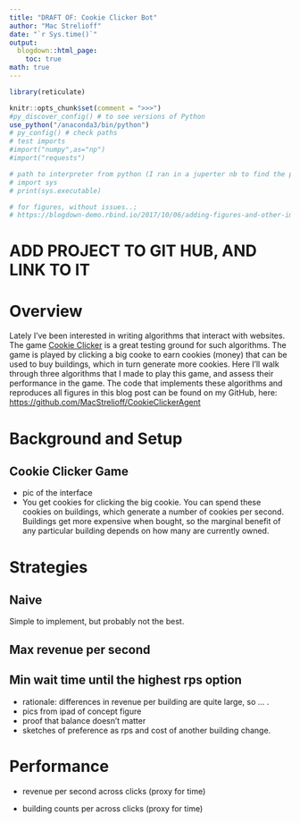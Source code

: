 ```yaml
---
title: "DRAFT OF: Cookie Clicker Bot"
author: "Mac Strelioff"
date: "`r Sys.time()`"
output:
  blogdown::html_page:
    toc: true
math: true
---
```


```r
library(reticulate)
```

```r
knitr::opts_chunk$set(comment = ">>>")
#py_discover_config() # to see versions of Python
use_python("/anaconda3/bin/python")
# py_config() # check paths
# test imports
#import("numpy",as="np")
#import("requests")

# path to interpreter from python (I ran in a juperter nb to find the path used here)
# import sys
# print(sys.executable)

# for figures, without issues..;
# https://blogdown-demo.rbind.io/2017/10/06/adding-figures-and-other-images-to-posts/
```


# ADD PROJECT TO GIT HUB, AND LINK TO IT

# Overview

Lately I've been interested in writing algorithms that interact with websites. The game [Cookie Clicker](https://orteil.dashnet.org/cookieclicker/) is a great testing ground for such algorithms. The game is played by clicking a big cooke to earn cookies (money) that can be used to buy buildings, which in turn generate more cookies. Here I'll walk through three algorithms that I made to play this game, and assess their performance in the game. The code that implements these algorithms and reproduces all figures in this blog post can be found on my GitHub, here: [https://github.com/MacStrelioff/CookieClickerAgent](https://github.com/MacStrelioff/CookieClickerAgent)

# Background and Setup 

## Cookie Clicker Game



- pic of the interface
- You get cookies for clicking the big cookie. You can spend these cookies on buildings, which generate a number of cookies per second. Buildings get more expensive when bought, so the marginal benefit of any particular building depends on how many are currently owned. 

# Strategies

## Naive

Simple to implement, but probably not the best.

## Max revenue per second

## Min wait time until the highest rps option

- rationale: differences in revenue per building are quite large, so ... .
- pics from ipad of concept figure
- proof that balance doesn't matter 
- sketches of preference as rps and cost of another building change. 

# Performance 

- revenue per second across clicks (proxy for time)

- building counts per across clicks (proxy for time)




